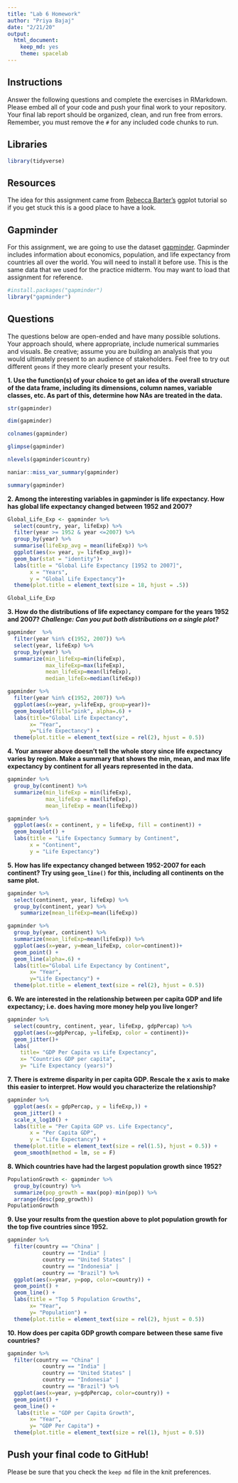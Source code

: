 ```yaml
---
title: "Lab 6 Homework"
author: "Priya Bajaj"
date: "2/21/20"
output:
  html_document:
    keep_md: yes
    theme: spacelab
---
```


## Instructions
Answer the following questions and complete the exercises in RMarkdown. Please embed all of your code and push your final work to your repository. Your final lab report should be organized, clean, and run free from errors. Remember, you must remove the `#` for any included code chunks to run.  

## Libraries
```r
library(tidyverse)
```

## Resources
The idea for this assignment came from [Rebecca Barter's](http://www.rebeccabarter.com/blog/2017-11-17-ggplot2_tutorial/) ggplot tutorial so if you get stuck this is a good place to have a look.  

## Gapminder
For this assignment, we are going to use the dataset [gapminder](https://cran.r-project.org/web/packages/gapminder/index.html). Gapminder includes information about economics, population, and life expectancy from countries all over the world. You will need to install it before use. This is the same data that we used for the practice midterm. You may want to load that assignment for reference.  
```r
#install.packages("gapminder")
library("gapminder")
```

## Questions
The questions below are open-ended and have many possible solutions. Your approach should, where appropriate, include numerical summaries and visuals. Be creative; assume you are building an analysis that you would ultimately present to an audience of stakeholders. Feel free to try out different `geoms` if they more clearly present your results.  

**1. Use the function(s) of your choice to get an idea of the overall structure of the data frame, including its dimensions, column names, variable classes, etc. As part of this, determine how NAs are treated in the data.**  
```r
str(gapminder)
```

```r
dim(gapminder)
```

```r
colnames(gapminder)
```

```r
glimpse(gapminder)
```

```r
nlevels(gapminder$country)
```

```r
naniar::miss_var_summary(gapminder)
```

```r
summary(gapminder)
```

**2. Among the interesting variables in gapminder is life expectancy. How has global life expectancy changed between 1952 and 2007?**
```r
Global_Life_Exp <- gapminder %>% 
  select(country, year, lifeExp) %>% 
  filter(year >= 1952 & year <=2007) %>% 
  group_by(year) %>% 
  summarise(lifeExp_avg = mean(lifeExp)) %>% 
  ggplot(aes(x= year, y= lifeExp_avg))+
  geom_bar(stat = "identity")+
  labs(title = "Global Life Expectancy [1952 to 2007]",
       x = "Years",
       y = "Global Life Expectancy")+
  theme(plot.title = element_text(size = 18, hjust = .5))

Global_Life_Exp
```

**3. How do the distributions of life expectancy compare for the years 1952 and 2007? _Challenge: Can you put both distributions on a single plot?_**
```r
gapminder  %>%  
  filter(year %in% c(1952, 2007)) %>%
  select(year, lifeExp) %>% 
  group_by(year) %>% 
  summarize(min_lifeExp=min(lifeExp),
            max_lifeExp=max(lifeExp),
            mean_lifeExp=mean(lifeExp),
            median_lifeEx=median(lifeExp))
```

```r
gapminder %>%
  filter(year %in% c(1952, 2007)) %>%
  ggplot(aes(x=year, y=lifeExp, group=year))+
  geom_boxplot(fill="pink", alpha=.6) +
  labs(title="Global Life Expectancy",
       x= "Year",
       y="Life Expectancy") +
  theme(plot.title = element_text(size = rel(2), hjust = 0.5))
```

**4. Your answer above doesn't tell the whole story since life expectancy varies by region. Make a summary that shows the min, mean, and max life expectancy by continent for all years represented in the data.**
```r
gapminder %>% 
  group_by(continent) %>% 
  summarize(min_lifeExp = min(lifeExp),
            max_lifeExp = max(lifeExp),
            mean_lifeExp = mean(lifeExp))
```

```r
gapminder %>% 
  ggplot(aes(x = continent, y = lifeExp, fill = continent)) +
  geom_boxplot() +
  labs(title = "Life Expectancy Summary by Continent",
       x = "Continent",
       y = "Life Expectancy")
```

**5. How has life expectancy changed between 1952-2007 for each continent? Try using `geom_line()` for this, including all continents on the same  plot.**
```r
gapminder %>% 
  select(continent, year, lifeExp) %>% 
  group_by(continent, year) %>% 
    summarize(mean_lifeExp=mean(lifeExp))
```

```r
gapminder %>% 
  group_by(year, continent) %>% 
  summarize(mean_lifeExp=mean(lifeExp)) %>% 
  ggplot(aes(x=year, y=mean_lifeExp, color=continent))+
  geom_point() +
  geom_line(alpha=.6) +
  labs(title="Global Life Expectancy by Continent",
       x= "Year",
       y="Life Expectancy") +
  theme(plot.title = element_text(size = rel(2), hjust = 0.5))
```

**6. We are interested in the relationship between per capita GDP and life expectancy; i.e. does having more money help you live longer?**
```r
gapminder %>% 
  select(country, continent, year, lifeExp, gdpPercap) %>%
  ggplot(aes(x=gdpPercap, y=lifeExp, color = continent))+
  geom_jitter()+
  labs(
    title= "GDP Per Capita vs Life Expectancy",
    x= "Countries GDP per capita",
    y= "Life Expectancy (years)")
```

**7. There is extreme disparity in per capita GDP. Rescale the x axis to make this easier to interpret. How would you characterize the relationship?**
```r
gapminder %>% 
  ggplot(aes(x = gdpPercap, y = lifeExp,)) +
  geom_jitter() +
  scale_x_log10() +
  labs(title = "Per Capita GDP vs. Life Expectancy",
       x = "Per Capita GDP",
       y = "Life Expectancy") +
  theme(plot.title = element_text(size = rel(1.5), hjust = 0.5)) +
  geom_smooth(method = lm, se = F)
```

**8. Which countries have had the largest population growth since 1952?**
```r
PopulationGrowth <- gapminder %>% 
  group_by(country) %>% 
  summarize(pop_growth = max(pop)-min(pop)) %>% 
  arrange(desc(pop_growth))
PopulationGrowth
```

**9. Use your results from the question above to plot population growth for the top five countries since 1952.**
```r
gapminder %>%
  filter(country == "China" |
           country == "India" | 
           country == "United States" | 
           country == "Indonesia" |
           country == "Brazil") %>% 
  ggplot(aes(x=year, y=pop, color=country)) +
  geom_point() +
  geom_line() +
  labs(title = "Top 5 Population Growths",
       x= "Year",
       y= "Population") +
  theme(plot.title = element_text(size = rel(2), hjust = 0.5))
```

**10. How does per capita GDP growth compare between these same five countries?**
```r
gapminder %>%
  filter(country == "China" |
           country == "India" | 
           country == "United States" | 
           country == "Indonesia" |
           country == "Brazil") %>% 
  ggplot(aes(x=year, y=gdpPercap, color=country)) +
  geom_point() +
  geom_line() +
   labs(title = "GDP per Capita Growth",
       x= "Year",
       y= "GDP Per Capita") +
  theme(plot.title = element_text(size = rel(1), hjust = 0.5))
```

## Push your final code to GitHub!
Please be sure that you check the `keep md` file in the knit preferences. 